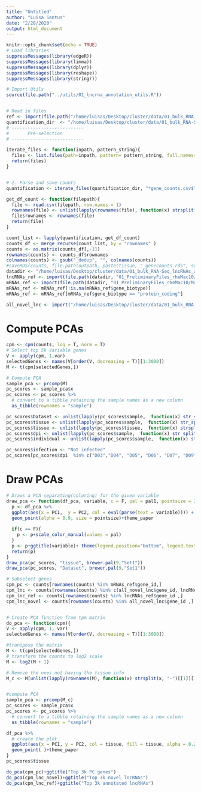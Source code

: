 ```yaml
---
title: "Untitled"
author: "Luisa Santus"
date: "2/28/2020"
output: html_document
---
```


```r
knitr::opts_chunk$set(echo = TRUE)
# Load libraries 
suppressMessages(library(edgeR))
suppressMessages(library(limma))
suppressMessages(library(dplyr))
suppressMessages(library(reshape))
suppressMessages(library(stringr))

# Import Utils
source(file.path("../utils/01_lncrna_annotation_utils.R"))


# Read in files 
ref <- import(file.path("/home/luisas/Desktop/cluster/data/01_bulk_RNA-Seq_lncRNAs_annotation/03_novel_lncRNAs_list/rheMac10_EBOV_and_novel_genenames.gtf"))
quantification_dir  <- "/home/luisas/Desktop/cluster/data/01_bulk_RNA-Seq_lncRNAs_annotation/04_quantification/"
# ---------------------------
#       Pre-selection 
# ---------------------------

iterate_files <- function(inpath, pattern_string){
  files <- list.files(path=inpath, pattern= pattern_string, full.names=TRUE, recursive=TRUE)
  return(files)
}


# 2. Parse and save counts
quantification <- iterate_files(quantification_dir, "*gene_counts.csv$")

get_df_count <- function(filepath){
  file <- read.csv(filepath, row.names = 1)
  rownames(file) <- unlist(lapply(rownames(file), function(x) strsplit(x,"|", fixed = T )[[1]][1]))
  file$rownames <- rownames(file)
  return(file)
}

count_list <- lapply(quantification, get_df_count)
counts_df <- merge_recurse(count_list, by = "rownames" )
counts <- as.matrix(counts_df[,-1])
rownames(counts) <- counts_df$rownames 
colnames(counts) <- gsub("_dedup", "", colnames(counts))
#saveRDS(counts, file.path(outpath, paste(tissue, "_genecounts.rds", sep = "")))
datadir <- "/home/luisas/Desktop/cluster/data/01_bulk_RNA-Seq_lncRNAs_annotation/"
lncRNAs_ref <- import(file.path(datadir, "01_PreliminaryFiles_rheMac10/Macaca_mulatta.Mmul_10.100_known_lncrna.gtf"))
mRNAs_ref <- import(file.path(datadir, "01_PreliminaryFiles_rheMac10/Macaca_mulatta.Mmul_10.100_known_proteincoding.gtf"))
mRNAs_ref <- mRNAs_ref[!is.na(mRNAs_ref$gene_biotype)]
mRNAs_ref <- mRNAs_ref[mRNAs_ref$gene_biotype == "protein_coding"]

all_novel_lnc <- import("/home/luisas/Desktop/cluster/data/01_bulk_RNA-Seq_lncRNAs_annotation/03_novel_lncRNAs_list/novelOnly.gtf")
```


# Compute PCAs

```r
cpm <- cpm(counts, log = T, norm = T)
# Select top 5k Variable genes 
V <- apply(cpm, 1,var)
selectedGenes <- names(V[order(V, decreasing = T)][1:3000])
M <- t(cpm[selectedGenes,])

# Compute PCA 
sample_pca <- prcomp(M)
pc_scores <- sample_pca$x
pc_scores <- pc_scores %>% 
  # convert to a tibble retaining the sample names as a new column
  as_tibble(rownames = "sample")

pc_scores$Dataset <- unlist(lapply(pc_scores$sample,  function(x) str_split(x, "_")[[1]][1]))
pc_scores$tissue <- unlist(lapply(pc_scores$sample,  function(x) str_split(x, "_")[[1]][2]))
pc_scores$tissue <- unlist(lapply(pc_scores$tissue,  function(x) strsplit(x, ".", fixed = T )[[1]][1]))
pc_scores$dpi <- unlist(lapply(pc_scores$sample,  function(x) str_split(x, "_")[[1]][3]))
pc_scores$individual <- unlist(lapply(pc_scores$sample,  function(x) str_split(x, "_")[[1]][4]))

pc_scores$infection <- "Not infected"
pc_scores[pc_scores$dpi  %in% c("D03","D04", "D05", "D06", "D07", "D09", "EbovAb","NEC", "NEC1", "NEC2" ), ]$infection <- "Infected"

```


# Draw PCAs

```r
# Draws a PCA separating(coloring) for the given variable
draw_pca <- function(df_pca, variable, c = F, pal = pal1, pointsize = 2 ){
  p <- df_pca %>% 
  ggplot(aes(x = PC1,  y = PC2, col = eval(parse(text = variable)))) +
  geom_point(alpha = 0.9, size = pointsize)+theme_paper
  
  if(c == F){
    p <- p+scale_color_manual(values = pal)
  }
  p <- p+ggtitle(variable)+ theme(legend.position="bottom", legend.text = element_text(size = 10))+theme( axis.text = element_text(size = 12),axis.title = element_text(size = 11), title = element_text(size = 13))
  return(p)
}
draw_pca(pc_scores, "tissue", brewer.pal(9,"Set1"))
draw_pca(pc_scores, "Dataset", brewer.pal(9,"Set1"))
```


```r
# Subselect genes 
cpm_pc <- counts[rownames(counts) %in% mRNAs_ref$gene_id,]
cpm_lnc <- counts[rownames(counts) %in% c(all_novel_lnc$gene_id, lncRNAs_ref$gene_id),]
cpm_lnc_ref <- counts[rownames(counts) %in% lncRNAs_ref$gene_id ,]
cpm_lnc_novel <- counts[rownames(counts) %in% all_novel_lnc$gene_id ,]


# Create PCA function from tpm matrix
do_pca <- function(cpm){
V <- apply(cpm, 1, var)
selectedGenes <- names(V[order(V, decreasing = T)][1:3000])

#transpose the matrix 
M <- t(cpm[selectedGenes,])
# transform the counts to log2 scale 
M <- log2(M + 1)

# Remove the ones not having the tissue info 
M_c <- M[unlist(lapply(rownames(M), function(x) strsplit(x, "-")[[1]][1])) != "NA",]


#compute PCA 
sample_pca <- prcomp(M_c)
pc_scores <- sample_pca$x
pc_scores <- pc_scores %>% 
  # convert to a tibble retaining the sample names as a new column
  as_tibble(rownames = "sample")

df_pca %>% 
  # create the plot
  ggplot(aes(x = PC1, y = PC2, col = tissue, fill = tissue, alpha = 0.2)) +
  geom_point( )+theme_paper
}
pc_scores$tissue

do_pca(cpm_pc)+ggtitle("Top 3k PC genes")
do_pca(cpm_lnc_novel)+ggtitle("Top 3k novel lncRNAs")
do_pca(cpm_lnc_ref)+ggtitle("Top 3k annotated lncRNAs")
```